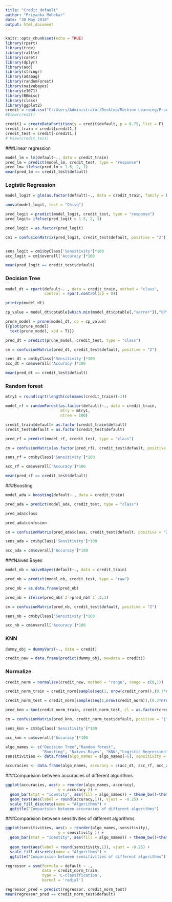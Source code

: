 ---
title: "Credit_default"
author: "Priyanka Mohekar"
date: "30 May 2018"
output: html_document
---


```{r setup, include=FALSE}
knitr::opts_chunk$set(echo = TRUE)
library(rpart)
library(tree)
library(rattle)
library(caret)
library(dplyr)
library(aod)
library(stringr)
library(adabag)
library(randomForest)
library(naivebayes)
library(e1071)
library(BBmisc)
library(class)
library(ggplot2)
credit = read.csv("C:/Users/Administrator/Desktop/Machine Learning/Practice/credit-default.csv")
#View(credit)
```

```{r}
credit1 = createDataPartition(y = credit$default, p = 0.75, list = F)
credit_train = credit[credit1,]
credit_test = credit[-credit1,]
# View(credit_test)
```

###Linear regression 

```{r}

model_lm = lm(default~., data = credit_train)
pred_lm = predict(model_lm, credit_test, type = "response")
pred_lm= ifelse(pred_lm > 1.5, 2, 1)
mean(pred_lm == credit_test$default)

```

### Logistic Regression 

```{r}

model_logit = glm(as.factor(default)~., data = credit_train, family = binomial(link = "logit"))

anova(model_logit, test = "Chisq")

pred_logit = predict(model_logit, credit_test, type = "response")
pred_logit= ifelse(pred_logit > 1.5, 2, 1)

pred_logit = as.factor(pred_logit)

cm1 = confusionMatrix(pred_logit, credit_test$default, positive = "2")


sens_logit = cm1$byClass['Sensitivity']*100
acc_logit = cm1$overall['Accuracy']*100

mean(pred_logit == credit_test$default)

```


### Decision Tree 

```{r, fig.height=17, fig.width=7}

model_dt = rpart(default~. , data = credit_train, method = "class",
                 control = rpart.control(cp = 0))

printcp(model_dt)

cp_value = model_dt$cptable[which.min(model_dt$cptable[,"xerror"]),"CP"]

prune_model = prune(model_dt, cp = cp_value)
{{plot(prune_model)
  text(prune_model, xpd = T)}}

pred_dt = predict(prune_model, credit_test, type = "class")

cm = confusionMatrix(pred_dt, credit_test$default, positive = "2")

sens_dt = cm$byClass['Sensitivity']*100
acc_dt = cm$overall['Accuracy']*100

mean(pred_dt == credit_test$default)

```


### Random forest 

```{r}
mtry1 = round(sqrt(length(colnames(credit_train))-1))

model_rf = randomForest(as.factor(default)~., data = credit_train,
                        mtry = mtry1,
                        ntree = 100)

credit_train$default= as.factor(credit_train$default)
credit_test$default = as.factor(credit_test$default)

pred_rf = predict(model_rf, credit_test, type = "class")

cm = confusionMatrix(as.factor(pred_rf), credit_test$default, positive = "2")

sens_rf = cm$byClass['Sensitivity']*100

acc_rf = cm$overall['Accuracy']*100

mean(pred_rf == credit_test$default)

```

###Boosting 

```{r}

model_ada = boosting(default~., data = credit_train)

pred_ada = predict(model_ada, credit_test, type = "class")

pred_ada$class

pred_ada$confusion

cm = confusionMatrix(pred_ada$class, credit_test$default, positive = "2")

sens_ada = cm$byClass['Sensitivity']*100

acc_ada = cm$overall['Accuracy']*100

```


###Naives Bayes

```{r}

model_nb = naiveBayes(default~., data = credit_train)

pred_nb = predict(model_nb, credit_test, type = "raw")

pred_nb = as.data.frame(pred_nb)

pred_nb = ifelse(pred_nb$`2`>pred_nb$`1`,2,1)

cm = confusionMatrix(pred_nb, credit_test$default, positive = "2")

sens_nb = cm$byClass['Sensitivity']*100

acc_nb = cm$overall['Accuracy']*100

```


### KNN

```{r}

dummy_obj = dummyVars(~., data = credit)

credit_new = data.frame(predict(dummy_obj, newdata = credit))

```

### Normalize 

```{r}

credit_norm = normalize(credit_new, method = "range", range = c(0,1))

credit_norm_train = credit_norm[sample(seq(1, nrow(credit_norm)),(0.7*nrow(credit_norm))),]

credit_norm_test = credit_norm[sample(seq(1,nrow(credit_norm)),(0.3*nrow(credit_norm))),]

pred_knn = knn(credit_norm_train, credit_norm_test, cl = as.factor(credit_norm_train$default), k = 1)

cm = confusionMatrix(pred_knn, credit_norm_test$default, positive = "1")

sens_knn = cm$byClass['Sensitivity']*100

acc_knn = cm$overall['Accuracy']*100

```

```{r}

algo_names <- c("Decision Tree","Random forest",
                "Boosting", "Naives Bayes", "KNN","Logistic Regression")
sensitivities <- data.frame(algo_names = algo_names[-6], sensitivity = c(sens_dt, sens_rf, sens_ada, sens_nb, sens_knn))

accuracies <- data.frame(algo_names, accuracy = c(acc_dt, acc_rf, acc_ada, acc_nb, acc_knn,acc_logit))

```

###Comparision between accuracies of different algorithms

```{r}

ggplot(accuracies, aes(x = reorder(algo_names,-accuracy), 
                       y = accuracy )) +
  geom_bar(stat = "identity", aes(fill = algo_names)) + theme_bw()+theme(axis.text = element_blank(), axis.title = element_blank(),axis.ticks = element_blank(), legend.position = "bottom") + 
  geom_text(aes(label = round(accuracy,1)), vjust = -0.25) +
  scale_fill_discrete(name = "Algorithms") +
  ggtitle("Comparision between accuracies of different algorithms")

```

###Comparision between sensitivities of different algorithms

```{r}

ggplot(sensitivities, aes(x = reorder(algo_names,-sensitivity), 
                       y = sensitivity )) +
  geom_bar(stat = "identity", aes(fill = algo_names)) + theme_bw()+theme(axis.text = element_blank(), axis.title = element_blank(),axis.ticks = element_blank(), 
                                                                         legend.position = "bottom") + 
  geom_text(aes(label = round(sensitivity,1)), vjust = -0.25) +
  scale_fill_discrete(name = "Algorithms") +
  ggtitle("Comparision between sensitivities of different algorithms")

```


```{r}
regressor = svm(formula = default ~ .,
                data = credit_norm_train,
                type = 'C-classification',
                kernel = 'radial')

regressor_pred = predict(regressor, credit_norm_test)
mean(regressor_pred == credit_norm_test$default)
```


